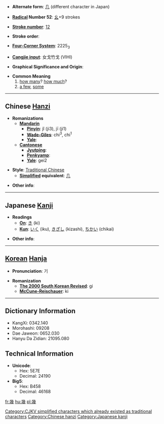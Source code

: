 * '''Alternate form''': [[几]] (different character in Japan)

* '''[[Wiktionary:Chinese radical index| Radical]] Number 52''': [[Wiktionary:Chinese radical index 幺|幺]]+9 strokes

* '''[[Wiktionary:Chinese total strokes index|Stroke number]]''': [[Wiktionary:Chinese total strokes index 12|12]]

* '''Stroke order''': 

* '''[[Wiktionary:Chinese four corner index|Four-Corner System]]''': 2225<sub>3</sub>

* '''[[Wiktionary:Chinese Cangjie index|Cangjie input]]''': 女戈竹戈 (VIHI)

* '''Graphical Significance and Origin''': 

* '''Common Meaning'''
*#[[how many]]? [[how much]]?
*# [[a few]], [[some]]


----

== Chinese [[Hanzi]] ==

* '''Romanizations'''
** '''[[Mandarin]]'''
*** '''[[Pinyin]]''': jǐ (ji3),  jī (ji1)
*** '''[[Wade-Giles]]''': chi<sup>3</sup>, chi<sup>1</sup>
*** '''[[Yale]]''': 
** '''[[Cantonese]]'''
*** '''[[Jyutping]]''':
*** '''[[Penkyamp]]''': 
*** '''[[Yale]]''': gei2

* '''Style''': [[Traditional Chinese]] 
** '''[[Simplified Chinese|Simplified]] equivalent''': [[几]]

* '''Other info''': 

----

== Japanese [[Kanji]] ==

* '''Readings'''
** '''[[On]]''': [[き]] (ki)
** '''[[Kun]]''': [[いく]] (iku), [[きざし]] (kizashi), [[ちかい]] (chikai)

* '''Other info''':  

----

== [[Korean]] [[Hanja]] ==

* '''Pronunciation''': 기

* '''Romanization'''
** '''[[The 2000 South Korean Revised Romanization|The 2000 South Korean Revised]]''': gi
** '''[[McCune-Reischauer]]''': ki

----

== Dictionary Information ==

* KangXi: 0342.140
* Morohashi: 09208
* Dae Jaweon: 0652.030
* Hanyu Da Zidian: 21095.080

== Technical Information ==

* '''Unicode''':
** Hex: 5E7E
** Decimal: 24190
* '''Big5''':
** Hex: B458
** Decimal: 46168

[[Category:CJKV simplified characters which already existed as traditional characters]]
[[Category:Chinese hanzi]]
[[Category:Japanese kanji]]

[[fr:幾]]
[[hu:幾]]
[[pl:幾]]